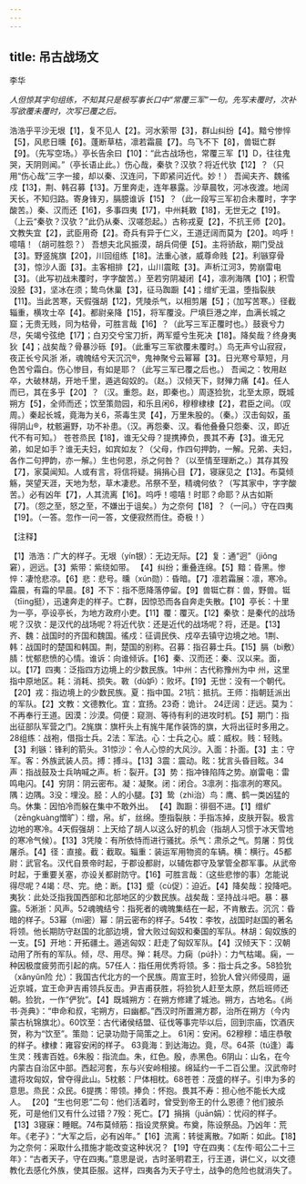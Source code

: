 ```yaml
---
---
---
```

title: 吊古战场文
---



李华

*人但惊其字句组练，不知其只是极写事长口中“常覆三军”一句。先写未覆时，次补写欲覆未覆时，次写已覆之后。*

浩浩乎平沙无垠【1】，复不见人【2】。河水萦带【3】，群山纠纷【4】。黯兮惨悴【5】，风悲日曛【6】。蓬断草枯，凛若霜晨【7】。鸟飞不下【8】，兽铤亡群【9】。（先写空场。）亭长告余曰【10】：“此古战场也，常覆三军【1】D，往往鬼哭，天阴则闻。”（亭长语止此。）伤心哉，秦欤？汉欤？将近代欤【12】？（只用“伤心哉”三字一接，却以秦、汉连问，下即紧问近代。妙！）
吾闻夫齐、魏徭戍【13】，荆、韩召募【13】。万里奔走，连年暴露。沙草晨牧，河冰夜渡。地阔天长，不知归路。寄身锋刃，膈臆谁诉【15】？（此一段写三军初合未覆时，字字酸苦。）秦、汉而还【16】，多事四夷【17】，中州耗斁【18】，无世无之【19】。（上云“秦欤？汉欤？”此仍从秦、汉嗟怨起。）古称戎夏【2】，不抗王师【20】。文教失宜【2】，武臣用奇【2】。奇兵有异于仁义，王道迂阔而莫为【20】。呜呼！噫嘻！（胡可胜怨？）
吾想夫北风振漠，胡兵伺便【5】。主将骄敌，期门受战【3】。野竖旄旗【20】，川回组练【18】。法重心骇，威尊命贱【2】。利镞穿骨【3】，惊沙人面【3】。主客相排【2】，山川震眩【3】。声析江河3，势崩雷电【3】。（此写初战未覆时，字字酸苦。）至若穷阴凝闭【4】，凛冽海隅【10】；积雪没胫【3】，坚冰在须；鸷鸟休巢【3】，征马踟蹰【4】；缯纩无温，堕指裂肤【11】。当此苦寒，天假强胡【12】，凭陵杀气，以相剪屠【5】；（加写苦寒。）径截辎重，横攻士卒【4】。都尉亲降【15】，将军覆没。尸填巨港之岸，血满长城之窟；无贵无贱，同为枯骨，可胜言哉【16】？（此写三军正覆时也。）鼓衰兮力尽，矢竭兮弦绝【17】；白刃交兮宝刀折，两军蹙兮生死决【18】。降矣哉？终身夷狄【4】；战矣哉？骨暴沙砾【9】。（此重写三军欲覆未覆时。）鸟无声兮山寂寂，夜正长兮风浙
淅，魂魄结兮天沉沉®，鬼神聚兮云幂幂【3】。日光寒兮草短，月色苦兮霜白。伤心惨目，有如是耶？（此写三军已覆之后也。）
吾闻之：牧用赵卒，大破林胡，开地千里，遁逃匈奴的。（赵。）汉倾天下，财殚力痛【4】。任人而已，其在多乎【20】？（汉。重怨。赵，即秦也。）周逐猃狁，北至太原，既城朔方【5】，全师而还；饮至策勋园，和乐且闲6，穆穆棣棣【2】，君臣之间。（叹周。）秦起长城，竟海为关6，茶毒生灵【4】，万里朱股的。（秦。）汉击匈奴，虽得阴山®，枕骸遍野，功不补患。（汉。再怨秦、汉。看他叠叠只怨秦、汉，即近代不有可知。）
苍苍烝民【18】，谁无父母？提携捧负，畏其不寿【3】。谁无兄弟，如足如手？谁无夫妇，如宾如友？（父母，作四句押韵，一解。兄弟、夫妇，各作二句押韵，亦一解。）生也何恩，杀之何咎？（以至情至理断之。）其存其殁【7】，家莫闻知。人或有言，将信将疑。捐捐心目【7】，寝寐见之【13】。布莫倾觞，哭望天涯，天地为愁，草木凄悲。吊祭不至，精魂何依？（写其家中，字字酸苦。）必有凶年【7】，人其流离【16】。呜呼！噫嘻！时耶？命耶？从古如斯【7】。（怨之至，怒之至，不嫌出于诅矣。）为之奈何【18】？（一问。）守在四夷【19】。（一答。忽作一问一答，文便寂然而住。奇极！）

【注释】

【1】浩浩：广大的样子。无垠（yín银）：无边无际。【2】复：通“迥”（jiǒng窘），迥远。【3】紫带：紫绕如带。
【4】纠纷；重叠连绵。【5】黯：昏黑。惨悴：凄怆悲凉。【6】悲：悲号。曛（xún勋）：昏暗。【7】凛若霜展：凛，寒冷。霜晨，有霜的早晨。【8】不下：指不愿降落停留。【9】兽铤亡群：兽，野兽。铤（tīing挺），迅速奔走的样子。亡群，因惊恐而各自奔走失散。【10】亭长：十里为一亭，亭设亭长，为地方政府小吏。【11】覆：覆灭。【12】秦欤：是秦代的战场呢？汉欤：是汉代的战场呢？将近代欤：还是近代的战场呢？将，还是。【13】齐、魏：战国时的齐国和魏国。徭戍：征调民佚、戍卒去镇守边境之地。1荆、韩：战国时的楚国和韩国。荆，楚国的别称。召募：指召募士兵。【15】膈（bì敷）腈：忧郁悲愤的心情。谁诉：向谁倾诉。【16】秦、汉而还：秦、汉以来。面，以。【17】四夷：泛指四方边境上的少数民族。1中州：古代称豫州为中
州，这里指中原地区。耗：消耗、损失。斁（dù妒）：败坏。【19】无世：没有一个朝代。
【20】戎：指边境上的少数民族。夏：指中国。21抗：抵抗。王师：指朝廷派出的军队。【2】文教：文德教化。宜：宜扬。23奇：诡计。
24迂阔：迂远。莫为：不再奉行王道。因漠：沙漠。伺便：窥测、等待有利的进攻时机。【5】期门：指出征部队军营之门。2旄旗：旗杆头上有旄牛尾作装饰的旗，大将出征时多用之。28组练：战袍，借指士兵。2法：军法。心：士兵之心。威：威权。贱：轻贱。【3】利镞：锋利的箭头。31惊沙：令人心惊的大风沙。入面：扑面。【3】主：守军。客：外族武装人员。搏：搏斗。【13】3震：震动。眩：犹言头昏目眩。34声：指战鼓及士兵呐喊之声。析：裂开。【3】势：指冲锋陷阵之势。崩雷电：雷鸣电闪。【4】穷阴：阴云密布。凝：凝聚。闭：闭合。3凛冽：指凛冽的寒风。隅：边隅。3没：埋没。胫：人的小腿。【3】鸷（zhì治）鸟：鹰、鹤一类凶猛的鸟。休集：因怕冷而躲在集中不敢外出。
【4】踟蹰：徘徊不进。【1】缯纩（zēngkuàng憎旷）：缯，帛。纩，丝绵。堕指裂肤：手指冻掉，皮肤开裂。极言边地的寒冷。4天假强胡：上天给了胡人以这么好的机会（指胡人习惯于冰天雪地的寒冷气候）。【13】3凭陵：有所依恃而进行骚扰。杀气：肃杀之气。剪屠：剪伐屠杀。【4】径：直接。截：截取。辎重：装运军用物资的车辆。横：横行。45都尉：武官名。汉代自景帝时起，于郡设都尉，以辅佐郡守及掌管全郡军事。从武帝时起，于重要关塞，亦设关都尉防守。【16】可胜言哉：（这些悲惨的事）怎能说得尽呢？4竭：尽、完。绝：断。【13】蹙（cù促）：迫近。【4】降矣哉：投降吧。夷狄：此处泛指我国西部和北部地区的少数民族。战矣哉：坚持战斗吧。暴：暴露。5淅浙：风声。52魂魄结兮：指死者的魂魄集结在一起，不肯散去。沉沉：昏暗的样子。53幂（mì密）幂：阴云密布的样子。54牧：李牧，战国时赵国的著名将领。他长期防守赵国的北部边境，曾大败过匈奴和秦国的军队。林胡：匈奴族的一支。【5】开地：开拓疆土。遁逃匈奴：赶走了匈奴军队。【4】汉倾天下：汉朝动用了所有的军队。倾，尽、用尽。殚：耗尽。力痫（pú扑）：力气枯竭。痫，一种因极度疲劳而引起的病。57任人：指任用优秀将领。多：指士兵之多。58猃狁（xǎnyǔn险
允）：我国古代北方的一个民族。周宣王时，猃狁人曾兴师侵周，逼近京城，宜王命尹吉甫领兵反击。尹吉甫获胜，将猃狁人赶至太原，然后班师还朝。猃狁，一作“俨狁”。【4】既城朔方：在朔方修建了城池。朔方，古地名。《尚书·尧典》：“申命和叔，宅朔方，曰幽都。”西汉时所置溯方郡，治所在朔方（今内蒙古杭锦旗北）。60饮至：古代诸侯结盟、征伐等事完毕以后，回到宗庙，饮酒庆贺，称为“饮至”。策勋：记录功勋于简策之上。
61闲：安闲。62穆穆：墙庄恭敬的样子。棣棣：雍容安闲的样子。
63竟海：到达海边。竟，尽。64茶（tú逢）毒生灵：残害百姓。6朱殷：指流血。朱，红色。殷，赤黑色。6阴山：山名，在今内蒙古自治区中部。西起河套，东与兴安岭相接。绵延约一千二百公里。汉武帝时遣将攻匈奴，曾夺得此山。5枕骸：尸体相枕。68苍苍：茂盛的样子。引申为多的意思。烝民：众民。6提携：带领。捧负：怀抱。畏其不寿：担心他不能长大成人。
【20】“生也何恩”二句：他们活着时，曾受到帝王的什么恩德？他们披杀死，可是他们又有什么过错？7殁：死亡。【7】捐捐（juān娟）：忧闷的样子。【13】3寝寐：睡眠。74布莫倾筋：指设灵祭奠。布奠，陈设祭品。乃凶年：荒年。《老子》：“大军之后，必有凶年。”【16】流离：转徙离散。7如斯：如此。【18】为之奈何：采取什么措施才能改变这种状况？【19】守在四夷：《左传·昭公二十三年》：“古者天子，守在四夷。”意思是说，古时圣明君王，行王道，讲仁义，以文德教化去感化外族，使其臣服。这样，四夷各为天子守土，战争的危险也就消失了。